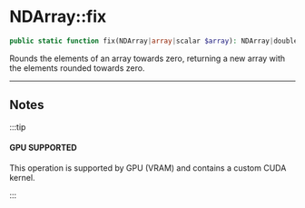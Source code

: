 
# NDArray::fix

```php
public static function fix(NDArray|array|scalar $array): NDArray|double;
```
Rounds the elements of an array towards zero, returning a new array with the elements rounded towards zero.

---

## Notes

:::tip

#### GPU SUPPORTED
This operation is supported by GPU (VRAM) and contains a custom CUDA kernel.

:::
